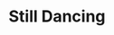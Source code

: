 ---
title: Still Dancing
width: 33
height: 46
image: https://assets-for-gh-pages.gb-lon-1.linodeobjects.com/annaja/420-still_dancing.jpg
price: 400
---